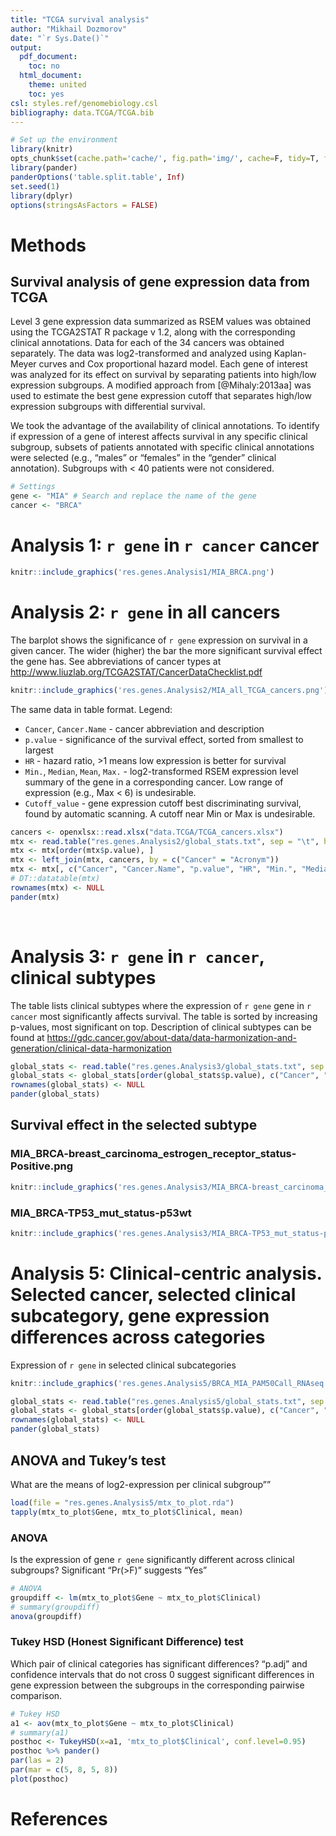 ```yaml
---
title: "TCGA survival analysis"
author: "Mikhail Dozmorov"
date: "`r Sys.Date()`"
output:
  pdf_document:
    toc: no
  html_document:
    theme: united
    toc: yes
csl: styles.ref/genomebiology.csl
bibliography: data.TCGA/TCGA.bib
---
```


```r
# Set up the environment
library(knitr)
opts_chunk$set(cache.path='cache/', fig.path='img/', cache=F, tidy=T, fig.keep='high', echo=F, dpi=100, warnings=F, message=F, comment=NA, warning=F, results='as.is', fig.width = 10, fig.height = 6) #out.width=700, 
library(pander)
panderOptions('table.split.table', Inf)
set.seed(1)
library(dplyr)
options(stringsAsFactors = FALSE)
```

# Methods

## Survival analysis of gene expression data from TCGA

Level 3 gene expression data summarized as RSEM values was obtained using the TCGA2STAT R package v 1.2, along with the corresponding clinical annotations. Data for each of the 34 cancers was obtained separately. The data was log2-transformed and analyzed using Kaplan-Meyer curves and Cox proportional hazard model. Each gene of interest was analyzed for its effect on survival by separating patients into high/low expression subgroups. A modified approach from [@Mihaly:2013aa] was used to estimate the best gene expression cutoff that separates high/low expression subgroups with differential survival.

We took the advantage of the availability of clinical annotations. To identify if expression of a gene of interest affects survival in any specific clinical subgroup, subsets of patients annotated with specific clinical annotations were selected (e.g., “males” or “females” in the “gender” clinical annotation). Subgroups with < 40 patients were not considered.

```r
# Settings
gene <- "MIA" # Search and replace the name of the gene
cancer <- "BRCA"
```

# Analysis 1: `r gene` in `r cancer` cancer

```r
knitr::include_graphics('res.genes.Analysis1/MIA_BRCA.png')
```


# Analysis 2: `r gene` in all cancers

The barplot shows the significance of `r gene` expression on survival in a given cancer. The wider (higher) the bar the more significant survival effect the gene has. See abbreviations of cancer types at [http://www.liuzlab.org/TCGA2STAT/CancerDataChecklist.pdf](http://www.liuzlab.org/TCGA2STAT/CancerDataChecklist.pdf)   

```r
knitr::include_graphics('res.genes.Analysis2/MIA_all_TCGA_cancers.png')
```


The same data in table format. Legend:

- `Cancer`, `Cancer.Name` - cancer abbreviation and description
- `p.value` - significance of the survival effect, sorted from smallest to largest
- `HR` - hazard ratio, >1 means low expression is better for survival
- `Min.`, `Median`, `Mean`, `Max.` - log2-transformed RSEM expression level summary of the gene in a corresponding cancer. Low range of expression (e.g., Max < 6) is undesirable.
- `Cutoff_value` - gene expression cutoff best discriminating survival, found by automatic scanning. A cutoff near Min or Max is undesirable.

```r
cancers <- openxlsx::read.xlsx("data.TCGA/TCGA_cancers.xlsx")
mtx <- read.table("res.genes.Analysis2/global_stats.txt", sep = "\t", header = TRUE)
mtx <- mtx[order(mtx$p.value), ]
mtx <- left_join(mtx, cancers, by = c("Cancer" = "Acronym"))
mtx <- mtx[, c("Cancer", "Cancer.Name", "p.value", "HR", "Min.", "Median", "Mean", "Max.", "Cutoff_value")] # "HR_left", "HR_right", "X1st.Qu.", "X3rd.Qu.", 
# DT::datatable(mtx)
rownames(mtx) <- NULL
pander(mtx)
```

&nbsp;

# Analysis 3: `r gene` in `r cancer`, clinical subtypes

The table lists clinical subtypes where the expression of `r gene` gene in `r cancer` most significantly affects survival. The table is sorted by increasing p-values, most significant on top. Description of clinical subtypes can be found at [https://gdc.cancer.gov/about-data/data-harmonization-and-generation/clinical-data-harmonization](https://gdc.cancer.gov/about-data/data-harmonization-and-generation/clinical-data-harmonization)

```r
global_stats <- read.table("res.genes.Analysis3/global_stats.txt", sep = "\t", header = TRUE, fill = TRUE)
global_stats <- global_stats[order(global_stats$p.value), c("Cancer", "p.value", "HR", "Min.", "Median", "Mean", "Max.", "Cutoff_value")]
rownames(global_stats) <- NULL
pander(global_stats)
```

## Survival effect in the selected subtype

### MIA_BRCA-breast_carcinoma_estrogen_receptor_status-Positive.png

```r
knitr::include_graphics('res.genes.Analysis3/MIA_BRCA-breast_carcinoma_estrogen_receptor_status-Positive.png')
```

### MIA_BRCA-TP53_mut_status-p53wt

```r
knitr::include_graphics('res.genes.Analysis3/MIA_BRCA-TP53_mut_status-p53wt.png')
```


# Analysis 5: Clinical-centric analysis. Selected cancer, selected clinical subcategory, gene expression differences across categories

Expression of `r gene` in selected clinical subcategories

```r
knitr::include_graphics('res.genes.Analysis5/BRCA_MIA_PAM50Call_RNAseq.png')
```

```r
global_stats <- read.table("res.genes.Analysis5/global_stats.txt", sep = "\t", header = TRUE, fill = TRUE)
global_stats <- global_stats[order(global_stats$p.value), c("Cancer", "Gene", "p.value", "HR")]
rownames(global_stats) <- NULL
pander(global_stats)
```

## ANOVA and Tukey's test

What are the means of log2-expression per clinical subgroup""

```r
load(file = "res.genes.Analysis5/mtx_to_plot.rda")
tapply(mtx_to_plot$Gene, mtx_to_plot$Clinical, mean)
```

### ANOVA

Is the expression of gene `r gene` significantly different across clinical subgroups? Significant "Pr(>F)" suggests "Yes"

```r
# ANOVA
groupdiff <- lm(mtx_to_plot$Gene ~ mtx_to_plot$Clinical)
# summary(groupdiff)
anova(groupdiff)
```

### Tukey HSD (Honest Significant Difference) test

Which pair of clinical categories has significant differences? "p.adj" and confidence intervals that do not cross 0 suggest significant differences in gene expression between the subgroups in the corresponding pairwise comparison.

```r
# Tukey HSD
a1 <- aov(mtx_to_plot$Gene ~ mtx_to_plot$Clinical)
# summary(a1)
posthoc <- TukeyHSD(x=a1, 'mtx_to_plot$Clinical', conf.level=0.95)
posthoc %>% pander()
par(las = 2)
par(mar = c(5, 8, 5, 8))
plot(posthoc)
```


# References

